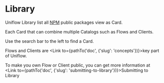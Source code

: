
# Library

Uniflow Library list all [NPM](https://www.npmjs.com/search?q=keywords:uniflow) public packages view as Card.

Each Card that can combine multiple Catalogs such as Flows and Clients.

Use the search bar to the left to find a Card.

Flows and Clients are <Link to={pathTo('doc', {'slug': 'concepts'})}>key</Link> part of Uniflow.

To make you own Flow or Client public, you can get more information at <Link to={pathTo('doc', {'slug': 'submitting-to-library'})}>Submitting to Library</Link>
